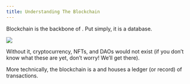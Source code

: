 ```yaml
---
title: Understanding The Blockchain
---
```


Blockchain is the backbone of <Nutshell children="Web3" glossaryEntry="content/glossary/web3.mdx" />. Put simply, it is a database.

![](/assets/database-example.jpg)

Without it, cryptocurrency, NFTs, and DAOs would not exist (if you don’t know what these are yet, don’t worry! We’ll get there).

More technically, the blockchain is a <Nutshell children="database" glossaryEntry="content/glossary/CH1-Database.mdx" /> and houses a ledger (or record) of transactions.
